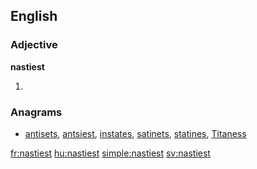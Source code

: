 ==English==

===Adjective===
'''nastiest'''

# {{superlative of|nasty}}

===Anagrams===
* [[antisets#English|antisets]], [[antsiest#English|antsiest]], [[instates#English|instates]], [[satinets#English|satinets]], [[statines#English|statines]], [[Titaness#English|Titaness]]

[[fr:nastiest]]
[[hu:nastiest]]
[[simple:nastiest]]
[[sv:nastiest]]